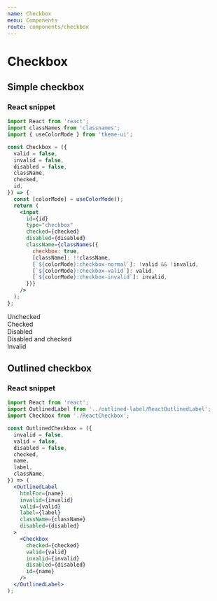 ```yaml
---
name: Checkbox
menu: Components
route: components/checkbox
---
```


# Checkbox


## Simple checkbox

### React snippet

```jsx
import React from 'react';
import classNames from 'classnames';
import { useColorMode } from 'theme-ui';

const Checkbox = ({
  valid = false,
  invalid = false,
  disabled = false,
  className,
  checked,
  id,
}) => {
  const [colorMode] = useColorMode();
  return (
    <input
      id={id}
      type="checkbox"
      checked={checked}
      disabled={disabled}
      className={classNames({
        checkbox: true,
        [className]: !!className,
        [`${colorMode}:checkbox-normal`]: !valid && !invalid,
        [`${colorMode}:checkbox-valid`]: valid,
        [`${colorMode}:checkbox-invalid`]: invalid,
      })}
    />
  );
};
```

<Playground>
  <div>
    <label htmlFor="simple-checkbox-unchecked" className="flex mb-4">
      <Checkbox id="simple-checkbox-unchecked" className="mr-2" />
      Unchecked
    </label>
  </div>
  <div>
    <label htmlFor="simple-checkbox-checked" className="flex mb-4">
      <Checkbox id="simple-checkbox-checked" checked className="mr-2" />
      Checked
    </label>
  </div>
  <div>
    <label htmlFor="simple-checkbox-disabled" className="flex mb-4">
      <Checkbox id="simple-checkbox-disabled" disabled className="mr-2" />
      Disabled
    </label>
  </div>
  <div>
    <label htmlFor="simple-checkbox-disabled-checked" className="flex mb-4">
      <Checkbox
        id="simple-checkbox-disabled-checked"
        disabled
        checked
        className="mr-2"
      />
      Disabled and checked
    </label>
  </div>
  <div>
    <label htmlFor="simple-checkbox-invalid" className="flex mb-4">
      <Checkbox id="simple-checkbox-invalid" invalid className="mr-2" />
      Invalid
    </label>
  </div>
</Playground>

## Outlined checkbox

### React snippet

```jsx
import React from 'react';
import OutlinedLabel from '../outlined-label/ReactOutlinedLabel';
import Checkbox from './ReactCheckbox';

const OutlinedCheckbox = ({
  invalid = false,
  valid = false,
  disabled = false,
  checked,
  name,
  label,
  className,
}) => (
  <OutlinedLabel
    htmlFor={name}
    invalid={invalid}
    valid={valid}
    label={label}
    className={className}
    disabled={disabled}
  >
    <Checkbox
      checked={checked}
      valid={valid}
      invalid={invalid}
      disabled={disabled}
      id={name}
    />
  </OutlinedLabel>
);
```

<Playground>
  <OutlinedCheckbox
    label="Unchecked"
    name="outlined-checkbox-unchecked"
    className="mb-4"
  />
  <OutlinedCheckbox
    label="Checked"
    name="outlined-checkbox-checked"
    checked
    className="mb-4"
  />
  <OutlinedCheckbox
    label="Disabled"
    name="outlined-checkbox-disabled"
    disabled
    className="mb-4"
  />
  <OutlinedCheckbox
    label="Disabled and checked"
    name="outlined-checkbox-disabled-checked"
    disabled
    checked
    className="mb-4"
  />
  <OutlinedCheckbox
    label="Invalid"
    name="outlined-checkbox-invalid"
    invalid
    className="mb-4"
  />
</Playground>
